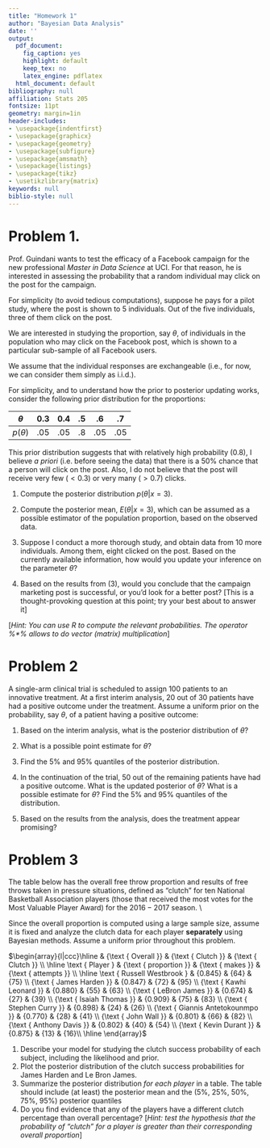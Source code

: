 ```yaml
---
title: "Homework 1"
author: "Bayesian Data Analysis"
date: ''
output:
  pdf_document:
    fig_caption: yes
    highlight: default
    keep_tex: no
    latex_engine: pdflatex
  html_document: default
bibliography: null
affiliation: Stats 205
fontsize: 11pt
geometry: margin=1in
header-includes:
- \usepackage{indentfirst}
- \usepackage{graphicx}
- \usepackage{geometry}
- \usepackage{subfigure}
- \usepackage{amsmath}
- \usepackage{listings}
- \usepackage{tikz}
- \usetikzlibrary{matrix}
keywords: null
biblio-style: null
---
```



\vspace{0.25in}


# Problem 1.

Prof. Guindani wants to test the efficacy of a Facebook campaign for the new professional *Master in Data Science* at UCI. For that reason, he is interested in assessing the probability that a random individual may click on the post for the campaign.

For simplicity (to avoid tedious computations), suppose he pays for a pilot study, where the post is shown to 5 individuals. Out of the five individuals, three of them click on the post.

We are interested in studying the proportion, say $\theta$, of individuals in the population who may click on the Facebook post, which is shown to a particular sub-sample of all Facebook users. 

We assume that the individual responses are exchangeable (i.e., for now, we can consider them simply as i.i.d.).

For simplicity, and to understand how the prior to posterior updating works, consider the following prior distribution for the proportions:


|$\theta$    | 0.3      | 0.4 | .5  | .6 | .7| 
|-----|-------|-------|-------|------|------|
| $p(\theta)$|  .05 |  .05 |  .8 | .05 | .05 

This prior distribution suggests that with relatively high probability (0.8), I believe *a priori* (i.e. before seeing the data) that there is a 50\% chance that a person will click on the post. Also, I do not believe that the post will receive very few ($<0.3$) or very many ($>0.7$) clicks. 

(1) Compute the posterior distribution $p(\theta|x=3)$. 

(2) Compute the posterior mean, $E(\theta|x=3)$, which can be assumed as a possible estimator of the population proportion, based on the observed data.

(3) Suppose I conduct a more thorough study, and obtain data from 10 more individuals. Among them, eight clicked on the post. Based on the currently available information, how would you update your inference on the parameter $\theta$? 

(4) Based on the results from (3), would you conclude that the campaign marketing post is successful, or you'd look for a better post? [This is a thought-provoking question at this point; try your best about to answer it]

[*Hint: You can use R to compute the relevant probabilities. The operator \%\*\% allows to do vector (matrix) multiplication*]

# Problem 2

A single-arm clinical trial is scheduled to assign 100 patients to an innovative treatment. At a first interim analysis, 20 out of 30 patients have had a positive outcome under the treatment. Assume a uniform prior on the probability, say $\theta$, of a patient having a positive outcome:

(1) Based on the interim analysis, what is the posterior distribution of  $\theta$?

(2) What is a possible point estimate for $\theta$? 

(3) Find the 5\% and 95\% quantiles of the posterior distribution.

(4) In the continuation of the trial, 50 out of the remaining patients have had a positive outcome. What is the updated posterior of $\theta$? What is a possible estimate for $\theta$? Find the 5\% and 95\% quantiles of the distribution.

(5) Based on the results from the analysis, does the treatment appear promising?



# Problem 3

The table below has the overall free throw proportion and results of free throws taken in pressure situations, defined as "clutch" for ten National Basketball Association players (those that received the most votes for the Most Valuable Player Award) for the $2016-2017$ season. \\

Since the overall proportion is computed using a large sample size, assume it is fixed and analyze the clutch data for each player **separately** using Bayesian methods. Assume a uniform prior throughout this problem.

$\begin{array}{l|ccc}\hline & {\text { Overall }} & {\text { Clutch }} & {\text { Clutch }} \\
\hline \text { Player } & {\text { proportion }} & {\text { makes }} & {\text { attempts }}  
\\ \hline \text { Russell Westbrook } & {0.845} & {64} & {75} 
\\ {\text { James Harden }} & {0.847} & {72} & {95} 
\\ {\text { Kawhi Leonard }} & {0.880} & {55} & {63} 
\\ {\text { LeBron James }} & {0.674} & {27} & {39}
\\ {\text { Isaiah Thomas }} & {0.909} & {75} & {83}
\\ {\text { Stephen Curry }} & {0.898} & {24} & {26} 
\\ {\text { Giannis Antetokounmpo }} & {0.770} & {28} & {41} 
\\ {\text { John Wall }} & {0.801} & {66} & {82} 
\\ {\text { Anthony Davis }} & {0.802} & {40} & {54} 
\\ {\text { Kevin Durant }} & {0.875} & {13} & {16}\\ 
\hline
\end{array}$

(1) Describe your model for studying the clutch success probability of each subject, including the likelihood and prior.
(2) Plot the posterior distribution of the clutch success probabilities for James Harden and Le Bron James.
(3) Summarize the posterior distribution *for each player* in a table. The table should include (at least) the posterior mean and the (5\%, 25\%, 50\%, 75\%, 95\%) posterior quantiles
(4) Do you find evidence that any of the players have a different clutch percentage than overall percentage? [*Hint: test the hypothesis that the probability of "clutch" for a player is greater than their corresponding overall proportion*]

